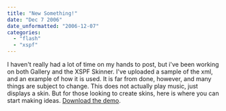```yaml
---
title: "New Something!"
date: "Dec 7 2006"
date_unformatted: "2006-12-07"
categories: 
  - "flash"
  - "xspf"
---
```


I haven't really had a lot of time on my hands to post, but i've been working on both Gallery and the XSPF Skinner. I've uploaded a sample of the xml, and an example of how it is used. It is far from done, however, and many things are subject to change. This does not actually play music, just displays a skin. But for those looking to create skins, here is where you can start making ideas. [Download the demo](http://lacymorrow.com/files/skin.zip).
